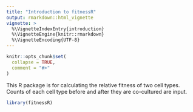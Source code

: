 ```yaml
---
title: "Introduction to fitnessR"
output: rmarkdown::html_vignette
vignette: >
  %\VignetteIndexEntry{introduction}
  %\VignetteEngine{knitr::rmarkdown}
  %\VignetteEncoding{UTF-8}
---
```


```r
knitr::opts_chunk$set(
  collapse = TRUE,
  comment = "#>"
)
```

This R package is for calculating the relative fitness of two cell types. Counts of each cell type before and after they are co-cultured are input. 

```r
library(fitnessR)
```
